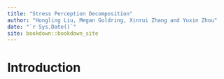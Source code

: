 ```yaml
--- 
title: "Stress Perception Decomposition"
author: "Hongling Liu, Megan Goldring, Xinrui Zhang and Yuxin Zhou"
date: "`r Sys.Date()`"
site: bookdown::bookdown_site
---
```


# Introduction


